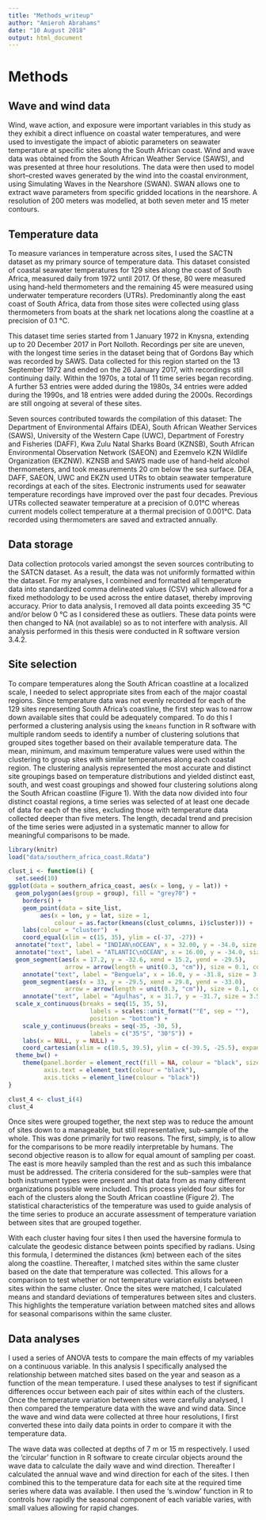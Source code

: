 ```yaml
---
title: "Methods_writeup"
author: "Amieroh Abrahams"
date: "10 August 2018"
output: html_document
---
```


# Methods
## Wave and wind data

Wind, wave action, and exposure were important variables in this study as they exhibit a direct influence on coastal water temperatures, and were used to investigate the impact of abiotic parameters on seawater temperature at specific sites along the South African coast. Wind and wave data was obtained from the South African Weather Service (SAWS), and was presented at three hour resolutions. The data were then used to model short–crested waves generated by the wind into the coastal environment, using Simulating Waves in the Nearshore (SWAN). SWAN allows one to extract wave parameters from specific gridded locations in the nearshore. A resolution of 200 meters was modelled, at both seven meter and 15 meter contours. 

## Temperature data

To measure variances in temperature across sites, I used the SACTN dataset as my primary source of temperature data. This dataset consisted of coastal seawater temperatures for 129 sites along the coast of South Africa, measured daily from 1972 until 2017. Of these, 80 were measured using hand-held thermometers and the remaining 45 were measured using underwater temperature recorders (UTRs). Predominantly along the east coast of South Africa, data from those sites were collected using glass thermometers from boats at the shark net locations along the coastline at a precision of 0.1 °C. 

This dataset time series started from 1 January 1972 in Knysna, extending up to 20 December 2017 in Port Nolloth. Recordings per site are uneven, with the longest time series in the dataset being that of Gordons Bay which was recorded by SAWS. Data collected for this region started on the 13 September 1972 and ended on the 26 January 2017, with recordings still continuing daily. Within the 1970s, a total of 11 time series began recording. A further 53 entries were added during the 1980s, 34 entries were added during the 1990s, and 18 entries were added during the 2000s. Recordings are still ongoing at several of these sites. 

Seven sources contributed towards the compilation of this dataset: The Department of Environmental Affairs (DEA), South African Weather Services (SAWS), University of the Western Cape (UWC), Department of Forestry and Fisheries (DAFF), Kwa Zulu Natal Sharks Board (KZNSB), South African Environmental Observation Network (SAEON) and Ezemvelo KZN Wildlife Organization (EKZNW). KZNSB and SAWS made use of hand-held alcohol thermometers, and took measurements 20 cm below the sea surface. DEA, DAFF, SAEON, UWC and EKZN used UTRs to obtain seawater temperature recordings at each of the sites. Electronic instruments used for seawater temperature recordings have improved over the past four decades. Previous UTRs collected seawater temperature at a precision of 0.01°C whereas current models collect temperature at a thermal precision of 0.001°C. Data recorded using thermometers are saved and extracted annually. 

## Data storage

Data collection protocols varied amongst the seven sources contributing to the SATCN dataset.  As a result, the data was not uniformly formatted within the dataset. For my analyses, I combined and formatted all temperature data into standardized comma delineated values (CSV) which allowed for a fixed methodology to be used across the entire dataset, thereby improving accuracy. Prior to data analysis, I removed all data points exceeding 35 °C and/or below 0 °C as I considered these as outliers. These data points were then changed to NA (not available) so as to not interfere with analysis. All analysis performed in this thesis were conducted in R software version 3.4.2.

## Site selection

To compare temperatures along the South African coastline at a localized scale, I needed to select appropriate sites from each of the major coastal regions. Since temperature data was not evenly recorded for each of the 129 sites representing South Africa’s coastline, the first step was to narrow down available sites that could be adequately compared. To do this I performed a clustering analysis using the `kmeans` function in R software with multiple random seeds to identify a number of clustering solutions that grouped sites together based on their available temperature data. The mean, minimum, and maximum temperature values were used within the clustering to group sites with similar temperatures along each coastal region. The clustering analysis represented the most accurate and distinct site groupings based on temperature distributions and yielded distinct east, south, and west coast groupings and showed four clustering solutions along the South African coastline (Figure 1). With the data now divided into four distinct coastal regions, a time series was selected of at least one decade of data for each of the sites, excluding those with temperature data collected deeper than five meters. The length, decadal trend and precision of the time series were adjusted in a systematic manner to allow for meaningful comparisons to be made. 

```r

library(knitr)
load("data/southern_africa_coast.Rdata")

clust_i <- function(i) {
  set.seed(10)
ggplot(data = southern_africa_coast, aes(x = long, y = lat)) +
  geom_polygon(aes(group = group), fill = "grey70") +
    borders() +
    geom_point(data = site_list,
         aes(x = lon, y = lat, size = 1,
             colour = as.factor(kmeans(clust_columns, i)$cluster))) +
    labs(colour = "cluster")  +
    coord_equal(xlim = c(15, 35), ylim = c(-37, -27)) +
  annotate("text", label = "INDIAN\nOCEAN", x = 32.00, y = -34.0, size = 3.0, angle = 0, colour = "black") +
  annotate("text", label = "ATLANTIC\nOCEAN", x = 16.00, y = -34.0, size = 3.0, angle = 0, colour = "black") +
  geom_segment(aes(x = 17.2, y = -32.6, xend = 15.2, yend = -29.5),
                arrow = arrow(length = unit(0.3, "cm")), size = 0.1, colour = "black") +
    annotate("text", label = "Benguela", x = 16.0, y = -31.8, size = 3.5, angle = 298, colour = "black") +
    geom_segment(aes(x = 33, y = -29.5, xend = 29.8, yend = -33.0),
                arrow = arrow(length = unit(0.3, "cm")), size = 0.1, colour = "black") +
    annotate("text", label = "Agulhas", x = 31.7, y = -31.7, size = 3.5, angle = 53, colour = "black") +
  scale_x_continuous(breaks = seq(15, 35, 5),
                       labels = scales::unit_format("°E", sep = ""),
                       position = "bottom") +
    scale_y_continuous(breaks = seq(-35, -30, 5),
                       labels = c("35°S", "30°S")) +
    labs(x = NULL, y = NULL) +
    coord_cartesian(xlim = c(10.5, 39.5), ylim = c(-39.5, -25.5), expand = F) +
  theme_bw() +
    theme(panel.border = element_rect(fill = NA, colour = "black", size = 1),
          axis.text = element_text(colour = "black"),
          axis.ticks = element_line(colour = "black"))
}

clust_4 <- clust_i(4)
clust_4
```

Once sites were grouped together, the next step was to reduce the amount of sites down to a manageable, but still representative, sub-sample of the whole. This was done primarily for two reasons. The first, simply, is to allow for the comparisons to be more readily interpretable by humans. The second objective reason is to allow for equal amount of sampling per coast. The east is more heavily sampled than the rest and as such this imbalance must be addressed. The criteria considered for the sub-samples were that both instrument types were present and that data from as many different organizations possible were included. This process yielded four sites for each of the clusters along the South African coastline (Figure 2). The statistical characteristics of the temperature was used to guide analysis of the time series to produce an accurate assessment of temperature variation between sites that are grouped together. 

With each cluster having four sites I then used the haversine formula to calculate the geodesic distance between points specified by radians. Using this formula, I determined the distances (km) between each of the sites along the coastline. Thereafter, I matched sites within the same cluster based on the date that temperature was collected. This allows for a comparison to test whether or not temperature variation exists between sites within the same cluster. Once the sites were matched, I calculated means and standard deviations of temperatures between sites and clusters. This highlights the temperature variation between matched sites and allows for seasonal comparisons within the same cluster.

## Data analyses
I used a series of ANOVA tests to compare the main effects of my variables on a continuous variable. In this analysis I specifically analysed the relationship between matched sites based on the year and season as a function of the mean temperature. I used these analyses to test if significant differences occur between each pair of sites within each of the clusters. Once the temperature variation between sites were carefully analysed, I then compared the temperature data with the wave and wind data. Since the wave and wind data were collected at three hour resolutions, I first converted these into daily data points in order to compare it with the temperature data.

The wave data was collected at depths of 7 m or 15 m respectively. I used the ‘circular’ function in R software to create circular objects around the wave data to calculate the daily wave and wind direction. Thereafter I calculated the annual wave and wind direction for each of the sites. I then combined this to the temperature data for each site at the required time series where data was available. I then used the ‘s.window’ function in R to controls how rapidly the seasonal component of each variable varies, with small values allowing for rapid changes.









































